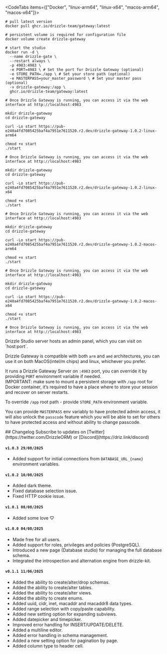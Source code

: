 
<CodeTabs items={["Docker", "linux-arm64", "linux-x64", "macos-arm64", "macos-x64"]}>
```shell
# pull latest version
docker pull ghcr.io/drizzle-team/gateway:latest

# persistent volume is required for configuration file
docker volume create drizzle-gateway 

# start the studio
docker run -d \
  --name drizzle-gate \
  --restart always \
  -p 4983:4983 \
  -e PORT=4983 \ # Set the port for Drizzle Gateway (optional)
  -e STORE_PATH=./app \ # Set your store path (optional)
  -e MASTERPASS=your_master_password \ # Set your master pass (optional)
  -v drizzle-gateway:/app \
  ghcr.io/drizzle-team/gateway:latest

# Once Drizzle Gateway is running, you can access it via the web interface at http://localhost:4983
```

```shell
mkdir drizzle-gateway
cd drizzle-gateway

curl -Lo start https://pub-e240a4fd7085425baf4a7951e7611520.r2.dev/drizzle-gateway-1.0.2-linux-arm64

chmod +x start
./start

# Once Drizzle Gateway is running, you can access it via the web interface at http://localhost:4983
```

```shell
mkdir drizzle-gateway
cd drizzle-gateway

curl -Lo start https://pub-e240a4fd7085425baf4a7951e7611520.r2.dev/drizzle-gateway-1.0.2-linux-x64

chmod +x start
./start

# Once Drizzle Gateway is running, you can access it via the web interface at http://localhost:4983
```

```shell
mkdir drizzle-gateway
cd drizzle-gateway

curl -Lo start https://pub-e240a4fd7085425baf4a7951e7611520.r2.dev/drizzle-gateway-1.0.2-macos-arm64

chmod +x start
./start

# Once Drizzle Gateway is running, you can access it via the web interface at http://localhost:4983
```

```shell
mkdir drizzle-gateway
cd drizzle-gateway

curl -Lo start https://pub-e240a4fd7085425baf4a7951e7611520.r2.dev/drizzle-gateway-1.0.2-macos-x64

chmod +x start
./start

# Once Drizzle Gateway is running, you can access it via the web interface at http://localhost:4983
```
</CodeTabs>

<Callout collapsed="How it works?">
Drizzle Studio server hosts an admin panel, which you can visit on `host:port`.  
  
Drizzle Gateway is compatible with both `arm` and `amd` architectures, you can use it on both MacOS(intel/m chips) and linux, whichever you prefer.  
  
It runs a Drizzle Gateway Server on `:4983` port, you can override it by providing `PORT` environment variable if needed.  
IMPORTANT: make sure to mount a persistent storage with `/app` root for Docker container, it’s required to have a place where to store your session and recover on server restarts.  
  
To override `/app` root path - provide `STORE_PATH` environment variable.  
  
You can provide `MASTERPASS` env variably to have protected admin access, it will also unlock the `passcode` feature which you will be able to set for others to have protected access and without ability to change passcode.
</Callout>

<div style={{
  marginTop: "72px",
}} />
## Changelog
Subscribe to updates on [Twitter](https://twitter.com/DrizzleORM) or [Discord](https://driz.link/discord)

#### `v1.0.3 29/08/2025`
- Added support for initial connections from `DATABASE_URL_{name}` environment variables.

#### `v1.0.2 10/08/2025`
- Added dark theme.
- Fixed database selection issue.
- Fixed HTTP cookie issue.

#### `v1.0.1 08/08/2025`
- Added some love &#x2661;

#### `v1.0.0 04/08/2025`
- Made free for all users.
- Added support for roles, privileges and policies (PostgreSQL).
- Introduced a new page (Database studio) for managing the full database schema.
- Integrated the introspection and alternation engine from drizzle-kit.

#### `v0.1.1 11/06/2025`
- Added the ability to create/alter/drop schemas.
- Added the ability to create/alter tables.
- Added the ability to create/alter views.
- Added the ability to create enums.
- Added uuid, cidr, inet, macaddr and macaddr8 data types.
- Added range selection with copy/paste capability.
- Added new setting option for expanding subviews.
- Added datepicker and timepicker.
- Improved error handling for INSERT/UPDATE/DELETE.
- Added a multiline editor.
- Added error handling in schema management.
- Added a new setting option for pagination by page.
- Added column type to header cell.